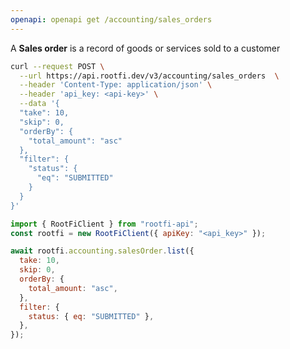 ```yaml
---
openapi: openapi get /accounting/sales_orders
---
```


A **Sales order** is a record of goods or services sold to a customer

<RequestExample>

```bash cURL
curl --request POST \
  --url https://api.rootfi.dev/v3/accounting/sales_orders  \
  --header 'Content-Type: application/json' \
  --header 'api_key: <api-key>' \
  --data '{
  "take": 10,
  "skip": 0,
  "orderBy": {
    "total_amount": "asc"
  },
  "filter": {
    "status": {
      "eq": "SUBMITTED"
    }
  }
}'
```

```javascript NodeJS
import { RootFiClient } from "rootfi-api";
const rootfi = new RootFiClient({ apiKey: "<api_key>" });

await rootfi.accounting.salesOrder.list({
  take: 10,
  skip: 0,
  orderBy: {
    total_amount: "asc",
  },
  filter: {
    status: { eq: "SUBMITTED" },
  },
});
```

</RequestExample>
